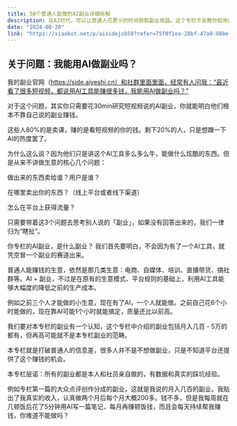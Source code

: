 ```yaml
---
title: 50个普通人能做的AI副业详细拆解
description: 在AI时代，可以让普通人花更少的时间获取副业收益。这个专栏不会教你如用这些AI工具，而是如何基于现有平台（抖音、小红书、视频号等）规则和已有的赚钱模式，结合常用AI工具赚钱！.
date: "2024-08-20"
link: "https://xiaobot.net/p/aisidejob50?refer=75f0f1ea-28bf-47a0-988e-6a5f700b21af"
---
```


## 关于问题：我能用AI做副业吗？
我的副业官网（https://side.aiyeshi.cn）和社群里面里面，经常有人问我：“最近看了很多短视频，都说用AI工具能赚很多钱，我能用AI做副业吗？”

对于这个问题，其实你只需要花30min研究短视频说的AI副业，你就能明白他们根本不靠自己说的副业赚钱。

这些人80%的是卖课，赚的是看短视频的你的钱。剩下20%的人，只是想蹭一下AI的热度罢了。

为什么这么说？因为他们只是讲这个AI工具多么多么牛，能做什么炫酷的东西。但是从来不讲做生意的核心几个问题：

做出来的东西卖给谁？用户是谁？

在哪里卖出你的东西？（线上平台或者线下渠道）

怎么在平台上获得流量？

只需要带着这3个问题去思考别人说的「副业」，如果没有回答出来的，我们一律归为“瞎扯”。

你专栏的AI副业，是什么副业？
我们首先要明白，不会因为有了一个AI工具，就凭空冒一个副业的赛道出来。

普通人能赚钱的生意，依然是那几类生意：电商、自媒体、培训、直播带货、搞社群等。AI + 副业，不过是在原有的生意模式、平台规则的基础上，利用AI工具能够大幅度的降低之前的生产成本。

例如之前三个人才能做的小生意，现在有了AI，一个人就能做。之前自己花6个小时能做的，现在靠AI可能1个小时就能搞定，质量还比以前高。

我们要对本专栏的副业有一个认知，这个专栏中介绍的副业包括月入几百 - 5万的都有，但再高可能就不是本专栏副业的范畴。

本专栏就是打破普通人的信息差，很多人并不是不想做副业，只是不知道平台还提供了这个赚钱的机会。

本专栏层诺：所有的副业都是本人和社员亲自做的，有数据和真实的踩坑经验。

例如专栏第一篇的大众点评创作分成的副业，这就是我说的月入几百的副业。我贴出了我真实的收入，认真做两个月后每个月大概200多。钱不多，但是我每周就在几顿饭后花了5分钟用AI写一篇笔记，每月再赚顿饭钱，而且会每天持续帮我赚钱，你难道不能做吗？